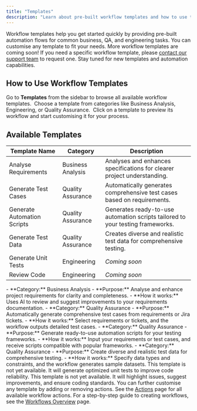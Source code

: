 ```yaml
---
title: "Templates"
description: "Learn about pre-built workflow templates and how to use them in disQo.ai"
---
```


<Info>
Workflow templates help you get started quickly by providing pre-built automation flows for common business, QA, and engineering tasks. You can customise any template to fit your needs.
</Info>

<Tip>
More workflow templates are coming soon! If you need a specific workflow template, please <a href="mailto:support@disqoai.com?subject=Workflow Template Request">contact our support team</a> to request one. Stay tuned for new templates and automation capabilities.
</Tip>

## How to Use Workflow Templates

<Steps>
<Step title="Open the Templates Page">
    Go to <b>Templates</b> from the sidebar to browse all available workflow templates.
    <Frame caption="Templates overview UI">
        <img src="/images/templates-overview.png" alt="" />
    </Frame>
</Step>
<Step title="Select a Template">
    Choose a template from categories like Business Analysis, Engineering, or Quality Assurance.
    <Frame caption="Template selection UI">
        <img src="/images/template-selection.png" alt="" />
    </Frame>
</Step>
<Step title="Create from Template">
    Click on a template to preview its workflow and start customising it for your process.
</Step>
</Steps>

## Available Templates

| Template Name              | Category           | Description                                                      |
|----------------------------|--------------------|------------------------------------------------------------------|
| Analyse Requirements       | Business Analysis  | Analyses and enhances specifications for clearer project understanding. |
| Generate Test Cases        | Quality Assurance  | Automatically generates comprehensive test cases based on requirements. |
| Generate Automation Scripts| Quality Assurance  | Generates ready-to-use automation scripts tailored to your testing frameworks. |
| Generate Test Data         | Quality Assurance  | Creates diverse and realistic test data for comprehensive testing. |
| Generate Unit Tests        | Engineering        | <i>Coming soon</i>                                               |
| Review Code                | Engineering        | <i>Coming soon</i>                                               |

<AccordionGroup>
<Accordion title="Analyse Requirements">
    - **Category:** Business Analysis
    - **Purpose:** Analyse and enhance project requirements for clarity and completeness.
    - **How it works:** Uses AI to review and suggest improvements to your requirements documentation.
</Accordion>
<Accordion title="Generate Test Cases">
    - **Category:** Quality Assurance
    - **Purpose:** Automatically generate comprehensive test cases from requirements or Jira tickets.
    - **How it works:** Select requirements or tickets, and the workflow outputs detailed test cases.
</Accordion>
<Accordion title="Generate Automation Scripts">
    - **Category:** Quality Assurance
    - **Purpose:** Generate ready-to-use automation scripts for your testing frameworks.
    - **How it works:** Input your requirements or test cases, and receive scripts compatible with popular frameworks.
</Accordion>
<Accordion title="Generate Test Data">
    - **Category:** Quality Assurance
    - **Purpose:** Create diverse and realistic test data for comprehensive testing.
    - **How it works:** Specify data types and constraints, and the workflow generates sample datasets.
</Accordion>
<Accordion title="Generate Unit Tests (Coming Soon)">
    <Warning>
    This template is not yet available. It will generate optimized unit tests to improve code reliability.
    </Warning>
</Accordion>
<Accordion title="Review Code (Coming Soon)">
    <Warning>
    This template is not yet available. It will highlight issues, suggest improvements, and ensure coding standards.
    </Warning>
</Accordion>
</AccordionGroup>

<Note>
You can further customise any template by adding or removing actions. See the <a href="/workflows/actions">Actions</a> page for all available workflow actions.
</Note>

<Info>
For a step-by-step guide to creating workflows, see the <a href="/workflows/overview">Workflows Overview</a> page.
</Info>
